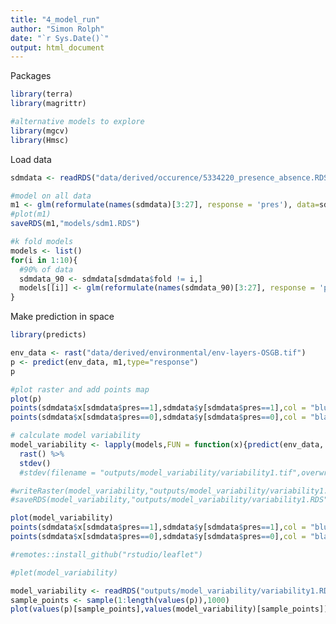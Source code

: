 ```yaml
---
title: "4_model_run"
author: "Simon Rolph"
date: "`r Sys.Date()`"
output: html_document
---
```


Packages

```r

library(terra)
library(magrittr)

#alternative models to explore
library(mgcv)
library(Hmsc)

```

Load data

```r
sdmdata <- readRDS("data/derived/occurence/5334220_presence_absence.RDS")

#model on all data
m1 <- glm(reformulate(names(sdmdata)[3:27], response = 'pres'), data=sdmdata, family="binomial")
#plot(m1)
saveRDS(m1,"models/sdm1.RDS")

#k fold models
models <- list()
for(i in 1:10){
  #90% of data
  sdmdata_90 <- sdmdata[sdmdata$fold != i,]
  models[[i]] <- glm(reformulate(names(sdmdata_90)[3:27], response = 'pres'), data=sdmdata_90,family="binomial")
}

```


Make prediction in space

```r
library(predicts)

env_data <- rast("data/derived/environmental/env-layers-OSGB.tif")
p <- predict(env_data, m1,type="response")
p

#plot raster and add points map
plot(p)
points(sdmdata$x[sdmdata$pres==1],sdmdata$y[sdmdata$pres==1],col = "blue",pch=20)
points(sdmdata$x[sdmdata$pres==0],sdmdata$y[sdmdata$pres==0],col = "black",pch=20)

# calculate model variability
model_variability <- lapply(models,FUN = function(x){predict(env_data, x,type="response")}) %>% 
  rast() %>%
  stdev()
  #stdev(filename = "outputs/model_variability/variability1.tif",overwrite=TRUE) 

#writeRaster(model_variability,"outputs/model_variability/variability1.tif")
#saveRDS(model_variability,"outputs/model_variability/variability1.RDS")

plot(model_variability)
points(sdmdata$x[sdmdata$pres==1],sdmdata$y[sdmdata$pres==1],col = "blue",pch=20)
points(sdmdata$x[sdmdata$pres==0],sdmdata$y[sdmdata$pres==0],col = "black",pch=20)

#remotes::install_github("rstudio/leaflet")

#plet(model_variability)


```





```r
model_variability <- readRDS("outputs/model_variability/variability1.RDS")
sample_points <- sample(1:length(values(p)),1000)
plot(values(p)[sample_points],values(model_variability)[sample_points])



```







